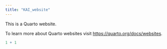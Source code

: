 ```yaml
---
title: "KAI_website"
---
```


This is a Quarto website.

To learn more about Quarto websites visit <https://quarto.org/docs/websites>.

```r
1 + 1
```
